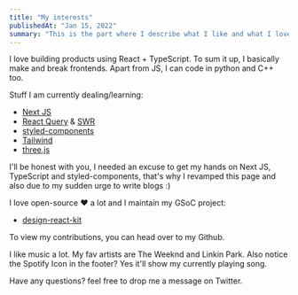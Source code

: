 ```yaml
---
title: "My interests"
publishedAt: "Jan 15, 2022"
summary: "This is the part where I describe what I like and what I love!"
---
```


I love building products using React + TypeScript. To sum it up, I basically
make and break frontends. Apart from JS, I can code in python and C++ too.

Stuff I am currently dealing/learning:

- [Next JS](https://nextjs.org/)
- [React Query](https://react-query.tanstack.com/) & [SWR](https://swr.vercel.app/)
- [styled-components](https://styled-components.com/)
- [Tailwind](https://tailwindcss.com/)
- [three.js](https://threejs.org/)

I&apos;ll be honest with you, I needed an excuse to get my hands on Next JS, TypeScript
and styled-components, that&apos;s why I revamped this page and also due to my sudden
urge to write blogs :)

I love open-source ❤️ a lot and I maintain my GSoC project:

- [design-react-kit](https://github.com/italia/design-react-kit)

To view my contributions, you can head over to my Github.

I like music a lot. My fav artists are The Weeknd and Linkin Park.
Also notice the Spotify Icon in the footer? Yes it'll show my currently playing song.

Have any questions? feel free to drop me a message on Twitter.
